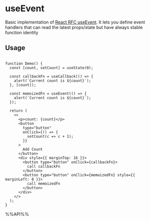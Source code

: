 # useEvent

Basic implementation of [React RFC useEvent](https://github.com/reactjs/rfcs/pull/220). It lets you define event handlers that can read the latest props/state but have always stable function identity


## Usage

```tsx live

function Demo() {
  const [count, setCount] = useState(0);

  const callbackFn = useCallback(() => {
    alert(`Current count is ${count}`);
  }, [count]);

  const memoizedFn = useEvent(() => {
    alert(`Current count is ${count}`);
  });

  return (
    <>
      <p>count: {count}</p>
      <button
        type="button"
        onClick={() => {
          setCount(c => c + 1);
        }}
      >
        Add Count
      </button>
      <div style={{ marginTop: 16 }}>
        <button type="button" onClick={callbackFn}>
          call callbackFn
        </button>
        <button type="button" onClick={memoizedFn} style={{ marginLeft: 8 }}>
          call memoizedFn
        </button>
      </div>
    </>
  );
}

```

%%API%%
